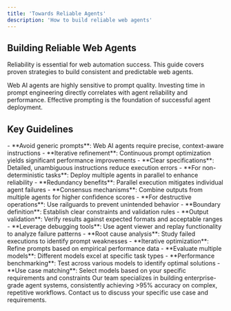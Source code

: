 ```yaml
---
title: 'Towards Reliable Agents'
description: 'How to build reliable web agents'
---
```


## Building Reliable Web Agents

Reliability is essential for web automation success. This guide covers proven strategies to build consistent and predictable web agents.

<Tip>
Web AI agents are highly sensitive to prompt quality. Investing time in prompt engineering directly correlates with agent reliability and performance. Effective prompting is the foundation of successful agent deployment.
</Tip>

## Key Guidelines

<Steps>
  <Step title="Invest in Prompt Engineering">
    - **Avoid generic prompts**: Web AI agents require precise, context-aware instructions
    - **Iterative refinement**: Continuous prompt optimization yields significant performance improvements
    - **Clear specifications**: Detailed, unambiguous instructions reduce execution errors
  </Step>
  <Step title="Implement Parallel Agent Strategies">
    - **For non-deterministic tasks**: Deploy multiple agents in parallel to enhance reliability
    - **Redundancy benefits**: Parallel execution mitigates individual agent failures
    - **Consensus mechanisms**: Combine outputs from multiple agents for higher confidence scores
  </Step>
  <Step title="Implement Railguards for Destructive Tasks">
    - **For destructive operations**: Use railguards to prevent unintended behavior
    - **Boundary definition**: Establish clear constraints and validation rules
    - **Output validation**: Verify results against expected formats and acceptable ranges
  </Step>
  <Step title="Continuous Improvement Through Analysis">
    - **Leverage debugging tools**: Use agent viewer and replay functionality to analyze failure patterns
    - **Root cause analysis**: Study failed executions to identify prompt weaknesses
    - **Iterative optimization**: Refine prompts based on empirical performance data
  </Step>
  <Step title="Model Selection and Testing">
    - **Evaluate multiple models**: Different models excel at specific task types
    - **Performance benchmarking**: Test across various models to identify optimal solutions
    - **Use case matching**: Select models based on your specific requirements and constraints
  </Step>
</Steps>

<Card title="Book a call with us" href="https://cal.com/pintoa">
Our team specializes in building enterprise-grade agent systems, consistently achieving >95% accuracy on complex, repetitive workflows. Contact us to discuss your specific use case and requirements.
</Card>
